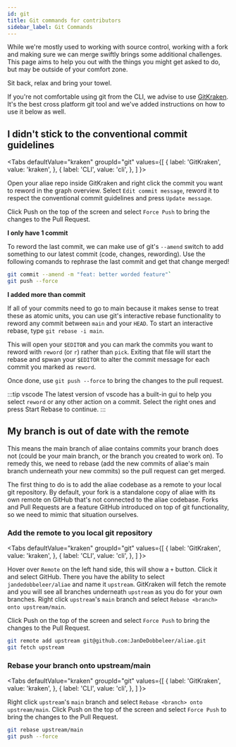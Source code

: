```yaml
---
id: git
title: Git commands for contributors
sidebar_label: Git Commands
---
```



While we're mostly used to working with source control, working with a fork and making sure
we can merge swiftly brings some additional challenges. This page aims to help you out with the things you might
get asked to do, but may be outside of your comfort zone.

Sit back, relax and bring your towel.

If you're not comfortable using git from the CLI, we advise to use [GitKraken][kraken]. It's the best cross platform git tool and
we've added instructions on how to use it below as well.

## I didn't stick to the conventional commit guidelines

<Tabs
  defaultValue="kraken"
  groupId="git"
  values={[
    { label: 'GitKraken', value: 'kraken', },
    { label: 'CLI', value: 'cli', },
  ]
}>
<TabItem value="kraken">

Open your aliae repo inside GitKraken and right click the commit you want to reword in the graph overview.
Select `Edit commit message`, reword it to respect the conventional commit guidelines and press `Update message`.

Click Push on the top of the screen and select `Force Push` to bring the changes to the Pull Request.

</TabItem>
<TabItem value="cli">

**I only have 1 commit**

To reword the last commit, we can make use of git's `--amend` switch to add something to our latest commit (code, changes, rewording).
Use the following comands to rephrase the last commit and get that change merged!

```bash
git commit --amend -m "feat: better worded feature"`
git push --force
```

**I added more than commit**

If all of your commits need to go to main because it makes sense to treat these as atomic units, you can use git's interactive rebase
functionality to reword any commit between `main` and your `HEAD`. To start an interactive rebase, type `git rebase -i main`.

This will open your `$EDITOR` and you can mark the commits you want to reword with `reword` (or `r`) rather than `pick`.
Exiting that file will start the rebase and spwan your `$EDITOR` to alter the commit message for each commit you marked as `reword`.

Once done, use `git push --force` to bring the changes to the pull request.

:::tip vscode
The latest version of vscode has a built-in gui to help you select `reword` or any other action on a commit. Select the right ones and press
Start Rebase to continue.
:::

</TabItem>
</Tabs>

## My branch is out of date with the remote

This means the main branch of aliae contains commits your branch does not (could be your main branch, or the branch you created to work on).
To remedy this, we need to rebase (add the new commits of aliae's main branch underneath your new commits) so the pull request can get merged.

The first thing to do is to add the aliae codebase as a remote to your local git repository. By default, your fork is a standalone copy
of aliae with its own remote on GitHub that's not connected to the aliae codebase. Forks and Pull Requests are a feature GitHub introduced
on top of git functionality, so we need to mimic that situation ourselves.


### Add the remote to you local git repository

<Tabs
  defaultValue="kraken"
  groupId="git"
  values={[
    { label: 'GitKraken', value: 'kraken', },
    { label: 'CLI', value: 'cli', },
  ]
}>
<TabItem value="kraken">

Hover over `Remote` on the left hand side, this will show a `+` button. Click it and select GitHub. There you have the ability to select
`jandedobbeleer/aliae` and name it `upstream`. GitKraken will fetch the remote and you will see all branches underneath `upstream` as
you do for your own branches. Right click `upstream`'s `main` branch and select `Rebase <branch> onto upstream/main`.

Click Push on the top of the screen and select `Force Push` to bring the changes to the Pull Request.

</TabItem>
<TabItem value="cli">

```bash
git remote add upstream git@github.com:JanDeDobbeleer/aliae.git
git fetch upstream
```

</TabItem>
</Tabs>

### Rebase your branch onto upstream/main

<Tabs
  defaultValue="kraken"
  groupId="git"
  values={[
    { label: 'GitKraken', value: 'kraken', },
    { label: 'CLI', value: 'cli', },
  ]
}>
<TabItem value="kraken">

Right click `upstream`'s `main` branch and select `Rebase <branch> onto upstream/main`. Click Push on the top of the screen and select
`Force Push` to bring the changes to the Pull Request.

</TabItem>
<TabItem value="cli">

```bash
git rebase upstream/main
git push --force
```

</TabItem>
</Tabs>

[kraken]: https://www.gitkraken.com/invite/nQmDPR9D
